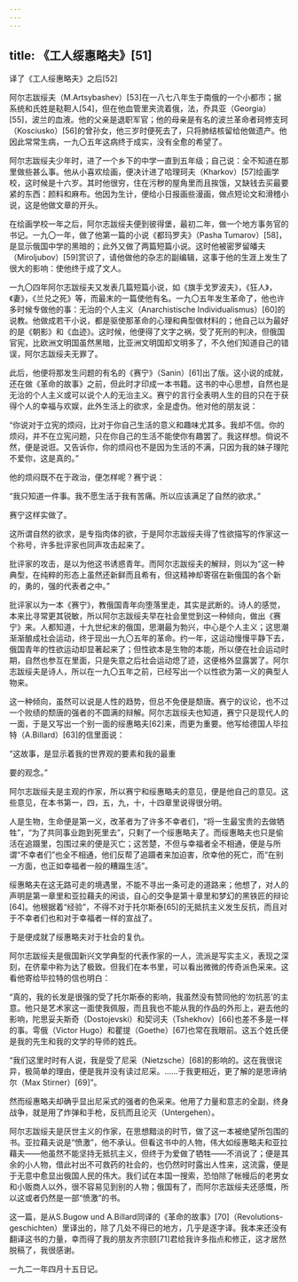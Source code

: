 ```yaml
---
---
---
```

title: 《工人绥惠略夫》[51]
---




译了《工人绥惠略夫》之后[52]


阿尔志跋绥夫（M.Artsybashev）[53]在一八七八年生于南俄的一个小都市；据系统和氏姓是鞑靼人[54]，但在他血管里夹流着俄，法，乔具亚（Georgia）[55]，波兰的血液。他的父亲是退职军官；他的母亲是有名的波兰革命者珂修支珂（Kosciusko）[56]的曾孙女，他三岁时便死去了，只将肺结核留给他做遗产。他因此常常生病，一九〇五年这病终于成实，没有全愈的希望了。

阿尔志跋绥夫少年时，进了一个乡下的中学一直到五年级；自己说：全不知道在那里做些甚么事。他从小喜欢绘画，便决计进了哈理珂夫（Kharkov）[57]绘画学校，这时候是十六岁。其时他很穷，住在污秽的屋角里而且挨饿，又缺钱去买最要紧的东西：颜料和麻布。他因为生计，便给小日报画些漫画，做点短论文和滑稽小说，这是他做文章的开头。

在绘画学校一年之后，阿尔志跋绥夫便到彼得堡，最初二年，做一个地方事务官的书记。一九〇一年，做了他第一篇的小说《都玛罗夫》（Pasha Tumarov）[58]，是显示俄国中学的黑暗的；此外又做了两篇短篇小说。这时他被密罗留皤夫（Miroljubov）[59]赏识了，请他做他的杂志的副编辑，这事于他的生涯上发生了很大的影响：使他终于成了文人。

一九〇四年阿尔志跋绥夫又发表几篇短篇小说，如《旗手戈罗波夫》，《狂人》，《妻》，《兰兑之死》等，而最末的一篇使他有名。一九〇五年发生革命了，他也许多时候专做他的事：无治的个人主义（Anarchistische Individualismus）[60]的说教。他做成若干小说，都是驱使那革命的心理和典型做材料的；他自己以为最好的是《朝影》和《血迹》。这时候，他便得了文字之祸，受了死刑的判决，但俄国官宪，比欧洲文明国虽然黑暗，比亚洲文明国却文明多了，不久他们知道自己的错误，阿尔志跋绥夫无罪了。

此后，他便将那发生问题的有名的《赛宁》（Sanin）[61]出了版。这小说的成就，还在做《革命的故事》之前，但此时才印成一本书籍。这书的中心思想，自然也是无治的个人主义或可以说个人的无治主义。赛宁的言行全表明人生的目的只在于获得个人的幸福与欢娱，此外生活上的欲求，全是虚伪。他对他的朋友说：

“你说对于立宪的烦闷，比对于你自己生活的意义和趣味尤其多。我却不信。你的烦闷，并不在立宪问题，只在你自己的生活不能使你有趣罢了。我这样想。倘说不然，便是说诳。又告诉你，你的烦闷也不是因为生活的不满，只因为我的妹子理陀不爱你，这是真的。”

他的烦闷既不在于政治，便怎样呢？赛宁说：

“我只知道一件事。我不愿生活于我有苦痛。所以应该满足了自然的欲求。”

赛宁这样实做了。

这所谓自然的欲求，是专指肉体的欲，于是阿尔志跋绥夫得了性欲描写的作家这一个称号，许多批评家也同声攻击起来了。

批评家的攻击，是以为他这书诱惑青年。而阿尔志跋绥夫的解辩，则以为“这一种典型，在纯粹的形态上虽然还新鲜而且希有，但这精神却寄宿在新俄国的各个新的，勇的，强的代表者之中。”

批评家以为一本《赛宁》，教俄国青年向堕落里走，其实是武断的。诗人的感觉，本来比寻常更其锐敏，所以阿尔志跋绥夫早在社会里觉到这一种倾向，做出《赛宁》来。人都知道，十九世纪末的俄国，思潮最为勃兴，中心是个人主义；这思潮渐渐酿成社会运动，终于现出一九〇五年的革命。约一年，这运动慢慢平静下去，俄国青年的性欲运动却显著起来了；但性欲本是生物的本能，所以便在社会运动时期，自然也参互在里面，只是失意之后社会运动熄了迹，这便格外显露罢了。阿尔志跋绥夫是诗人，所以在一九〇五年之前，已经写出一个以性欲为第一义的典型人物来。

这一种倾向，虽然可以说是人性的趋势，但总不免便是颓唐。赛宁的议论，也不过一个败绩的颓唐的强者的不圆满的辩解。阿尔志跋绥夫也知道，赛宁只是现代人的一面，于是又写出一个别一面的绥惠略夫[62]来，而更为重要。他写给德国人毕拉特（A.Billard）[63]的信里面说：

“这故事，是显示着我的世界观的要素和我的最重

要的观念。”

阿尔志跋绥夫是主观的作家，所以赛宁和绥惠略夫的意见，便是他自己的意见。这些意见，在本书第一，四，五，九，十，十四章里说得很分明。

人是生物，生命便是第一义，改革者为了许多不幸者们，“将一生最宝贵的去做牺牲”，“为了共同事业跑到死里去”，只剩了一个绥惠略夫了。而绥惠略夫也只是偷活在追蹑里，包围过来的便是灭亡；这苦楚，不但与幸福者全不相通，便是与所谓“不幸者们”也全不相通，他们反帮了追蹑者来加迫害，欣幸他的死亡，而“在别一方面，也正如幸福者一般的糟蹋生活”。

绥惠略夫在这无路可走的境遇里，不能不寻出一条可走的道路来；他想了，对人的声明是第一章里和亚拉藉夫的闲谈，自心的交争是第十章里和梦幻的黑铁匠的辩论[64]。他根据着“经验”，不得不对于托尔斯泰[65]的无抵抗主义发生反抗，而且对于不幸者们也和对于幸福者一样的宣战了。

于是便成就了绥惠略夫对于社会的复仇。

阿尔志跋绥夫是俄国新兴文学典型的代表作家的一人，流派是写实主义，表现之深刻，在侪辈中称为达了极致。但我们在本书里，可以看出微微的传奇派色采来。这看他寄给毕拉特的信也明白：

“真的，我的长发是很强的受了托尔斯泰的影响，我虽然没有赞同他的‘勿抗恶’的主意。他只是艺术家这一面使我佩服，而且我也不能从我的作品的外形上，避去他的影响，陀思妥夫斯奇（Dostojevski）和契诃夫（Tshekhov）[66]也差不多是一样的事。雩俄（Victor Hugo）和瞿提（Goethe）[67]也常在我眼前。这五个姓氏便是我的先生和我的文学的导师的姓氏。

“我们这里时时有人说，我是受了尼采（Nietzsche）[68]的影响的。这在我很诧异，极简单的理由，便是我并没有读过尼采。……于我更相近，更了解的是思谛纳尔（Max Stirner）[69]”。

然而绥惠略夫却确乎显出尼采式的强者的色采来。他用了力量和意志的全副，终身战争，就是用了炸弹和手枪，反抗而且沦灭（Untergehen）。

阿尔志跋绥夫是厌世主义的作家，在思想黯淡的时节，做了这一本被绝望所包围的书。亚拉藉夫说是“愤激”，他不承认。但看这书中的人物，伟大如绥惠略夫和亚拉藉夫——他虽然不能坚持无抵抗主义，但终于为爱做了牺牲——不消说了；便是其余的小人物，借此衬出不可救药的社会的，也仍然时时露出人性来，这流露，便是于无意中愈显出俄国人民的伟大。我们试在本国一搜索，恐怕除了帐幔后的老男女和小贩商人以外，很不容易见到别的人物；俄国有了，而阿尔志跋绥夫还感慨，所以这或者仍然是一部“愤激”的书。

这一篇，是从S.Bugow und A.Billard同译的《革命的故事》[70]（Revolutions-geschichten）里译出的，除了几处不得已的地方，几乎是逐字译。我本来还没有翻译这书的力量，幸而得了我的朋友齐宗颐[71]君给我许多指点和修正，这才居然脱稿了，我很感谢。

一九二一年四月十五日记。